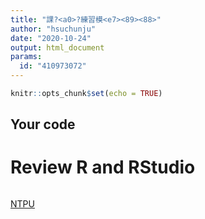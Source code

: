 ---
title: "課?<a0>?練習模<e7><89><88>"
author: "hsuchunju"
date: "2020-10-24"
output: html_document
params:
  id: "410973072"
---

```{r setup, include=FALSE}
knitr::opts_chunk$set(echo = TRUE)
```

## Your code
# Review R and RStudio
```{r}

```

[NTPU](https://www.ntpu.edu.tw)

```{python}

```